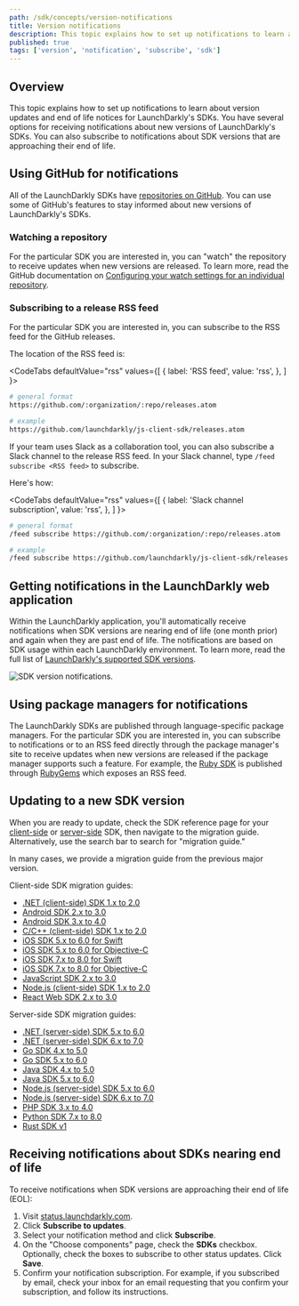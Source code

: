 ```yaml
---
path: /sdk/concepts/version-notifications
title: Version notifications
description: This topic explains how to set up notifications to learn about version updates and end of life notices for LaunchDarkly's SDKs.
published: true
tags: ['version', 'notification', 'subscribe', 'sdk']
---
```


## Overview

This topic explains how to set up notifications to learn about version updates and end of life notices for LaunchDarkly's SDKs. You have several options for receiving notifications about new versions of LaunchDarkly's SDKs. You can also subscribe to notifications about SDK versions that are approaching their end of life.

## Using GitHub for notifications

All of the LaunchDarkly SDKs have [repositories on GitHub](https://github.com/search?q=topic%3Alaunchdarkly-sdk+org%3Alaunchdarkly&type=Repositories). You can use some of GitHub's features to stay informed about new versions of LaunchDarkly's SDKs.

### Watching a repository

For the particular SDK you are interested in, you can "watch" the repository to receive updates when new versions are released. To learn more, read the GitHub documentation on [Configuring your watch settings for an individual repository](https://docs.github.com/en/account-and-profile/managing-subscriptions-and-notifications-on-github/setting-up-notifications/configuring-notifications#configuring-your-watch-settings-for-an-individual-repository).

### Subscribing to a release RSS feed

For the particular SDK you are interested in, you can subscribe to the RSS feed for the GitHub releases.

The location of the RSS feed is:

<CodeTabs
  defaultValue="rss"
  values={[
    { label: 'RSS feed', value: 'rss', },
  ]
}>
<CodeTabItem value="rss">

```bash
# general format
https://github.com/:organization/:repo/releases.atom

# example
https://github.com/launchdarkly/js-client-sdk/releases.atom
```

</CodeTabItem>
</CodeTabs>

If your team uses Slack as a collaboration tool, you can also subscribe a Slack channel to the release RSS feed. In your Slack channel, type `/feed subscribe <RSS feed>` to subscribe.

Here's how:

<CodeTabs
  defaultValue="rss"
  values={[
    { label: 'Slack channel subscription', value: 'rss', },
  ]
}>
<CodeTabItem value="rss">

```bash
# general format
/feed subscribe https://github.com/:organization/:repo/releases.atom

# example
/feed subscribe https://github.com/launchdarkly/js-client-sdk/releases.atom
```

</CodeTabItem>
</CodeTabs>

## Getting notifications in the LaunchDarkly web application

Within the LaunchDarkly application, you'll automatically receive notifications when SDK versions are nearing end of life (one month prior) and again when they are past end of life. The notifications are based on SDK usage within each LaunchDarkly environment. To learn more, read the full list of [LaunchDarkly's supported SDK versions](/sdk/concepts/versioning#supported-versions). 

![SDK version notifications.](sdk-concepts-version-notifications.png)

## Using package managers for notifications

The LaunchDarkly SDKs are published through language-specific package managers. For the particular SDK you are interested in, you can subscribe to notifications or to an RSS feed directly through the package manager's site to receive updates when new versions are released if the package manager supports such a feature. For example, the [Ruby SDK](/sdk/server-side/ruby) is published through [RubyGems](https://rubygems.org/gems/launchdarkly-server-sdk/) which exposes an RSS feed.

## Updating to a new SDK version

When you are ready to update, check the SDK reference page for your [client-side](/sdk/client-side) or [server-side](/sdk/server-side) SDK, then navigate to the migration guide. Alternatively, use the search bar to search for "migration guide."

In many cases, we provide a migration guide from the previous major version.

Client-side SDK migration guides:

* [.NET (client-side) SDK 1.x to 2.0](/sdk/client-side/dotnet/migration-1-to-2)
* [Android SDK 2.x to 3.0](/sdk/client-side/android/migration-2-to-3)
* [Android SDK 3.x to 4.0](/sdk/client-side/android/migration-3-to-4)
* [C/C++ (client-side) SDK 1.x to 2.0](/sdk/client-side/c-c--/migration-1-to-2)
* [iOS SDK 5.x to 6.0 for Swift](/sdk/client-side/ios/migration-5-to-6-swift)
* [iOS SDK 5.x to 6.0 for Objective-C](/sdk/client-side/ios/migration-5-to-6-objc)
* [iOS SDK 7.x to 8.0 for Swift](/sdk/client-side/ios/migration-7-to-8-swift)
* [iOS SDK 7.x to 8.0 for Objective-C](/sdk/client-side/ios/migration-7-to-8-objc)
* [JavaScript SDK 2.x to 3.0](/sdk/client-side/javascript/migration-2-to-3)
* [Node.js (client-side) SDK 1.x to 2.0](/sdk/client-side/node-js/migration-1-to-2)
* [React Web SDK 2.x to 3.0](/sdk/client-side/react/web-migration-2-to-3)

Server-side SDK migration guides:

* [.NET (server-side) SDK 5.x to 6.0](/sdk/server-side/dotnet/migration-5-to-6)
* [.NET (server-side) SDK 6.x to 7.0](/sdk/server-side/dotnet/migration-6-to-7)
* [Go SDK 4.x to 5.0](/sdk/server-side/go/migration-4-to-5)
* [Go SDK 5.x to 6.0](/sdk/server-side/go/migration-5-to-6)
* [Java SDK 4.x to 5.0 ](/sdk/server-side/java/migration-4-to-5)
* [Java SDK 5.x to 6.0 ](/sdk/server-side/java/migration-5-to-6)
* [Node.js (server-side) SDK 5.x to 6.0](/sdk/server-side/node-js/migration-5-to-6)
* [Node.js (server-side) SDK 6.x to 7.0](/sdk/server-side/node-js/migration-6-to-7)
* [PHP SDK 3.x to 4.0](/sdk/server-side/php/migration-3-to-4)
* [Python SDK 7.x to 8.0](/sdk/server-side/python/migration-7-to-8)
* [Rust SDK v1](/sdk/server-side/rust/implementation-v1)

## Receiving notifications about SDKs nearing end of life

To receive notifications when SDK versions are approaching their end of life (EOL):

1. Visit [status.launchdarkly.com](https://status.launchdarkly.com/).
2. Click **Subscribe to updates**.
3. Select your notification method and click **Subscribe**.
4. On the "Choose components" page, check the **SDKs** checkbox. Optionally, check the boxes to subscribe to other status updates. Click **Save**.
5. Confirm your notification subscription. For example, if you subscribed by email, check your inbox for an email requesting that you confirm your subscription, and follow its instructions.
